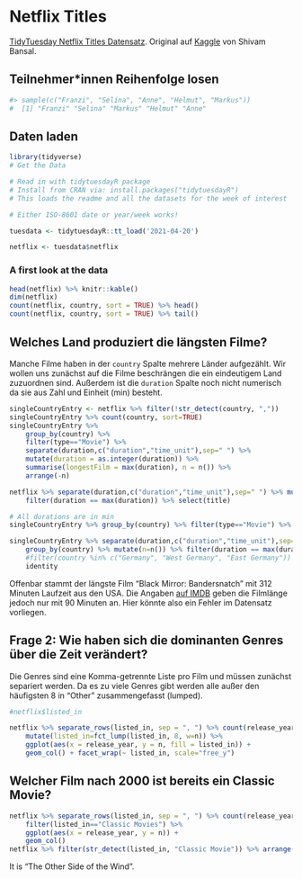 # Netflix Titles

[TidyTuesday Netflix Titles Datensatz](https://github.com/rfordatascience/tidytuesday/blob/master/data/2021/2021-04-20/readme.md).
Original auf [Kaggle](https://www.kaggle.com/shivamb/netflix-shows?select=netflix_titles.csv) von Shivam Bansal.

## Teilnehmer*innen Reihenfolge losen
```R
#> sample(c("Franzi", "Selina", "Anne", "Helmut", "Markus"))
#  [1] "Franzi" "Selina" "Markus" "Helmut" "Anne"  
```

## Daten laden
```R
library(tidyverse)
# Get the Data

# Read in with tidytuesdayR package 
# Install from CRAN via: install.packages("tidytuesdayR")
# This loads the readme and all the datasets for the week of interest

# Either ISO-8601 date or year/week works!

tuesdata <- tidytuesdayR::tt_load('2021-04-20')

netflix <- tuesdata$netflix
```

### A first look at the data
```R
head(netflix) %>% knitr::kable()
dim(netflix)
count(netflix, country, sort = TRUE) %>% head()
count(netflix, country, sort = TRUE) %>% tail()
```

## Welches Land produziert die längsten Filme?

Manche Filme haben in der `country` Spalte mehrere Länder aufgezählt. Wir wollen uns zunächst auf die Filme beschrängen die ein eindeutigem Land zuzuordnen sind.
Außerdem ist die `duration` Spalte noch nicht numerisch da sie aus Zahl und Einheit (min) besteht.
```R
singleCountryEntry <- netflix %>% filter(!str_detect(country, ","))
singleCountryEntry %>% count(country, sort=TRUE) 
singleCountryEntry %>%
    group_by(country) %>%
    filter(type=="Movie") %>% 
    separate(duration,c("duration","time_unit"),sep=" ") %>%
    mutate(duration = as.integer(duration)) %>%
    summarise(longestFilm = max(duration), n = n()) %>%
    arrange(-n)

netflix %>% separate(duration,c("duration","time_unit"),sep=" ") %>% mutate(duration = as.integer(duration)) %>%
    filter(duration == max(duration)) %>% select(title)

# All durations are in min
singleCountryEntry %>% group_by(country) %>% filter(type=="Movie") %>% filter(!str_detect(duration,"min"))

singleCountryEntry %>% separate(duration,c("duration","time_unit"),sep=" ") %>% mutate(duration = as.integer(duration))  %>% filter(type=="Movie")%>%
    group_by(country) %>% mutate(n=n()) %>% filter(duration == max(duration)) %>% select(country, title, duration, n) %>% arrange(-duration) %>%
    #filter(country %in% c("Germany", "West Germany", "East Germany")) %>%
    identity
```

Offenbar stammt der längste Film "Black Mirror: Bandersnatch" mit 312 Minuten Laufzeit aus den USA. 
Die Angaben [auf IMDB](https://www.imdb.com/title/tt9495224/) geben die Filmlänge jedoch nur mit 90 Minuten an.
Hier könnte also ein Fehler im Datensatz vorliegen.

## Frage 2: Wie haben sich die dominanten Genres über die Zeit verändert? 

Die Genres sind eine Komma-getrennte Liste pro Film und müssen zunächst separiert werden. Da es zu viele Genres gibt werden alle außer den häufigsten 8 in "Other" zusammengefasst (lumped).
```R
#netflix$listed_in

netflix %>% separate_rows(listed_in, sep = ", ") %>% count(release_year, listed_in, sort = TRUE) %>% 
    mutate(listed_in=fct_lump(listed_in, 8, w=n)) %>%
    ggplot(aes(x = release_year, y = n, fill = listed_in)) +
    geom_col() + facet_wrap(~ listed_in, scale="free_y")
```

## Welcher Film nach 2000 ist bereits ein Classic Movie?

```R
netflix %>% separate_rows(listed_in, sep = ", ") %>% count(release_year, listed_in, sort = TRUE) %>% 
    filter(listed_in=="Classic Movies") %>%
    ggplot(aes(x = release_year, y = n)) +
    geom_col()
netflix %>% filter(str_detect(listed_in, "Classic Movie")) %>% arrange(-release_year) %>% select(title, release_year, listed_in, country)
```

It is "The Other Side of the Wind".
